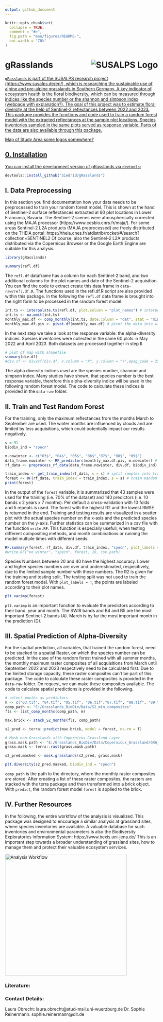 ```yaml
---
output: github_document
---
```


<!-- README.md is generated from README.Rmd. Please edit that file -->

```r
knitr::opts_chunk$set(
  collapse = TRUE,
  comment = "#>",
  fig.path = "man/figures/README-",
  out.width = "70%"
)
```

# gRasslands <a href="https://www.susalps.de/en/"><img align="right" src="man/figures/logo_susalps_kl.jpg" alt="SUSALPS Logo" />


<!-- badges: start -->
<!-- badges: end -->

`gRasslands` is part of the SUSALPS research project (https://www.susalps.de/en/), which is researching the sustainable use of alpine and pre-alpine grasslands in Southern Germany. A key indicator of ecosystem health is the floral biodiversity, which can be measured through indices like the species number or the shannon and simpson index (webpage with explanation?). The goal of this project was to estimate floral diversity at the help of Sentinel-2 reflectances between 2022 and 2023.
This package provides the functions and code used to train a random forest model with the extracted reflectances at the sample plot locations. Species inventories sampled in the same plots served as response variable.
Parts of the data are also available through this package.


Map of Study Area
some logos somewhere?

## 0. Installation

You can install the development version of gRasslands via `devtools`:

``` r
devtools::install_github("Siedrid/gRasslands")
```

## I. Data Preprocessing

In this section you find documentation how your data needs to be preprocessed to train your random forest model. This is shown at the hand of Sentinel-2 surface reflectances extracted at 60 plot locations in Lower Franconia, Bavaria. The Sentinel-2 scenes were atmospherically corrected using the MAJA processor (https://www.cesbio.cnrs.fr/maja/). For some areas Sentinel-2 L2A products (MAJA preprocessed) are freely distributed on the THEIA portal: https://theia.cnes.fr/atdistrib/rocket/#/search?collection=SENTINEL2
Of course, also the Sentinel-2 L2A products distributed via the Copernicus Browser or the Google Earth Engine are suitable for this analysis.

```r
library(gRasslands)

summary(refl.df)

```

The `refl.df` dataframe has a column for each Sentinel-2 band, and two additional columns for the plot names and date of the Sentinel-2 acquisition. You can find the code to extract create this data frame in `data-raw/refl.df.R`. The functions used in the refl.df.R script are also provided within this package. In the following the `refl.df` data frame is brought into the right form to be processed in the random forest model.

```r
int.ts <- interpolate.ts(refl.df, plot.column = "plot_names") # interpolate missing values
int.ts <- na.omit(int.ts)
monthly_max.df <- comp_monthly(int.ts, date.column = "dat", stat = "min") # composite to monthly maximum reflectances
monthly_max.df.piv <- pivot.df(monthly_max.df) # pivot the data into wide table

```

In the next step we take a look at the response variable: the alpha-diversity indices. Species inventories were collected in the same 60 plots in May 2022 and April 2023. Both datasets are processed together in step II.

```r
# plot of map with shapefile
summary(div.df)
#div.sf <- div2sf(div.df, x.column = "X", y.column = "Y",epsg_code = 25832)

```

The alpha diversity indices used are the species number, shannon and simpson index. Many studies have shown, that species number is the best response variable, therefore this alpha-diversity indice will be used in the following random forest model. The code to calculate these indices is provided in the `data-raw` folder.


## II. Train and Test Random Forest

For the training, only the maximum reflectances from the months March to September are used. The winter months are influenced by clouds and are limited by less acquisitions, which could potentially impact our results negatively.

```r
s = 91
biodiv_ind = "specn"

m.nowinter <- c("03$", "04$", "05$", "06$","07$", "08$", "09$")
data_frame.nowinter <- RF_predictors(monthly_max.df.piv, m.nowinter) # use only months from March to September
rf_data <- preprocess_rf_data(data_frame.nowinter, div.df, biodiv_ind) # merge reflectance and alpha diversity dataframe

train_index <- get_train_index(rf_data, s = s) # split samples into training and testing (70:30)
forest <- RF(rf_data, train_index = train_index, s = s) # train Random Forest
print(forest)
```

In the output of the `forest` variable, it is summarized that 43 samples were used for the training (i.e. 70% of the dataset) and 140 predictors (i.e. 10 bands x 2 years x 7 months). Per default a cross-validation with 10 folds and 5 repeats is used. The forest with the highest R2 and the lowest RMSE is returned in the end.
Training and testing results are visualized in a scatter plot with the actual species number on the x-axis and the predicted species number on the y-axis. Further statistics can be summarized in a csv file with the function `write.RF`. This function is especially usefull, when testing different compositing methods, and month combinations or running the model multiple times with different seeds.

```r
RF.summary(forest, rf_data, div.df, train_index, "specn", plot_labels = F) # returns scatter plot
#write.RF("no winter", "specn", forest, 10, csv.path)
```

Species Numbers between 20 and 40 have the highest accuracy. Lower and higher species numbers are over and underestimated, respecitively, due to the limited sample number with these numbers. The R2 is given for the training and testing split. The testing split was not used to train the random forest model.
With `plot_labels = T`, the points are labeled according to their plot names.

```r

plt.varimp(forest)

```

`plt.varimp` is an important function to evaluate the predictors according to their band, year and month. The SWIR bands and B4 and B5 are the most important Sentinel-2 bands (A). March is by far the most important month in the prediction (D).

## III. Spatial Prediction of Alpha-Diversity

For the spatial prediction, all variables, that trained the random forest, need to be stacked to a spatial Raster, on which the species number can be predicted. In the case of the random forest trained with all summer months, the monthly maximum raster composites of all acquisitions from March until September 2022 and 2023 respectively need to be calculated first. Due to the limited storage capacity, these raster composites can't be part of this package. The code to calculate these raster composites is provided in the `data-raw` folder. On request, we can make these composites available. The code to calculate spatial predictions is provided in the following.

```r

# select months as predictors 
m <- c("03.tif", "04.tif", "05.tif", "06.tif","07.tif", "08.tif", "09.tif")
comp_path <- "E:/Grasslands_BioDiv/Data/S2_min_composites"
fls <- list_comp_months(comp_path, m)

max.brick <- stack_S2_months(fls, comp_path)

s2_pred <- terra::predict(max.brick, model = forest, na.rm = T)

# Mask non-Grasslands with Copernicus Grassland Layer
grass.mask.path <- "E:/Grasslands_BioDiv/Data/Copernicus_Grassland/GRA_2018_010m_03035_V1_0.tif"
grass.mask <- terra::rast(grass.mask.path)

s2_pred.masked <- mask.grasslands(s2_pred, grass.mask)

plt.diversity(s2_pred.masked, biodiv_ind = "specn")

```

`comp_path` is the path to the directory, where the monthly raster composites are stored. After creating a list of these raster composites, the rasters are stacked with the terra package and then transformed into a brick object. With `predict`, the random forest model `forest` is applied to the brick.

## IV. Further Resources

In the following, the entire workflow of the analysis is visualized. This package was designed to encourage a similar analysis at grassland sites, where species inventories are available. A valuable database for such inventories and environmental parameters is also the Biodiversity Exploratories Information System: https://www.bexis.uni-jena.de/
This is an important step towards a broader understanding of grassland sites, how to manage them and protect their valuable ecosystem services.

<img src="man/figures/GrasslandsBiodiv_Flowchart.drawio.png" alt="Analysis Workflow" style="width: 400px;"/>


### Literature:

### Contact Details:

Laura Obrecht: laura.obrecht@stud-mail.uni-wuerzburg.de
Dr. Sophie Reinermann: sophie.reinermann@dlr.de
